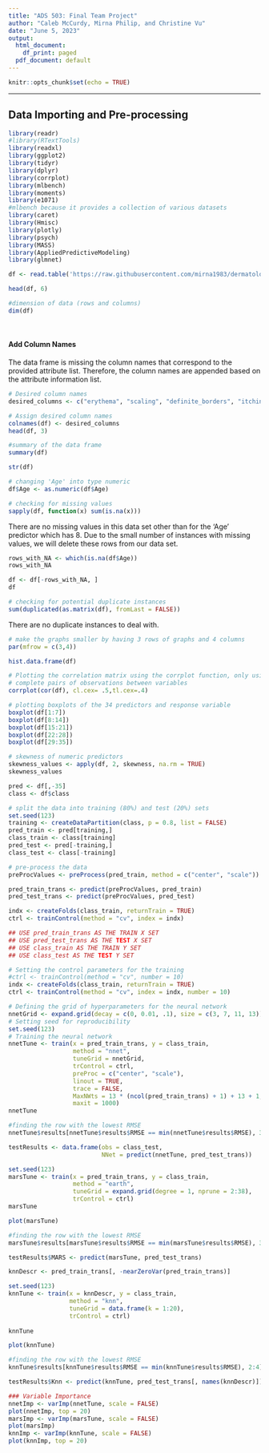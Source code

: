 ```yaml
---
title: "ADS 503: Final Team Project"
author: "Caleb McCurdy, Mirna Philip, and Christine Vu"
date: "June 5, 2023"
output:
  html_document:
    df_print: paged
  pdf_document: default
---
```


```r
knitr::opts_chunk$set(echo = TRUE)
```

***

## Data Importing and Pre-processing
```r
library(readr)
#library(RTextTools)
library(readxl)
library(ggplot2)
library(tidyr)
library(dplyr)
library(corrplot)
library(mlbench)
library(moments)
library(e1071)
#mlbench because it provides a collection of various datasets
library(caret)
library(Hmisc)
library(plotly)
library(psych)
library(MASS)
library(AppliedPredictiveModeling)
library(glmnet)
```

```r
df <- read.table('https://raw.githubusercontent.com/mirna1983/dermatology-project/main/data/dermatology.data', sep = ",")

head(df, 6)
```

```r
#dimension of data (rows and columns)
dim(df)
```

&nbsp;

#### Add Column Names

The data frame is missing the column names that correspond to the provided attribute list. Therefore, the column names are appended based on the attribute information list.

```r
# Desired column names
desired_columns <- c("erythema", "scaling", "definite_borders", "itching", "koebner_phenomenon", "polygonal_papules", "follicular_papules", "oral_mucosal_involvement", "knee_and_elbow_involvement", "scalp_involvement", "family_history", "melanin_incontinence", "eosinophils_in_the_infiltrate", "PNL_infiltrate", "fibrosis_of_the_papillary_dermis", "exocytosis", "acanthosis", "hyperkeratosis", "parakeratosis", "clubbing_of_the_rete_ridges", "elongation_of_the_rete_ridges", "thinning_of_the_suprapapillary_epidermis", "spongiform_pustule", "munro_microabcess", "focal_hypergranulosis", "disappearance_of_the_granular_layer", "vacuolisation_and_damage_of_basal_layer", "spongiosis", "saw-tooth_appearance_of_retes", "follicular_horn_plug", "perifollicular_parakeratosis", "inflammatory_monoluclear_inflitrate", "band-like_infiltrate", "Age", "class")

# Assign desired column names
colnames(df) <- desired_columns
head(df, 3)
```

```r
#summary of the data frame
summary(df)
```

```r
str(df)
```

```r
# changing 'Age' into type numeric
df$Age <- as.numeric(df$Age)
```


```r
# checking for missing values
sapply(df, function(x) sum(is.na(x)))
```

There are no missing values in this data set other than for the 'Age' predictor which has 8. Due to the small number of instances with missing values, we will delete these rows from our data set.

```r
rows_with_NA <- which(is.na(df$Age))
rows_with_NA

df <- df[-rows_with_NA, ]
df
```

```r
# checking for potential duplicate instances
sum(duplicated(as.matrix(df), fromLast = FALSE))
```

There are no duplicate instances to deal with.

```r
# make the graphs smaller by having 3 rows of graphs and 4 columns 
par(mfrow = c(3,4))

hist.data.frame(df)
```

```r
# Plotting the correlation matrix using the corrplot function, only using 
# complete pairs of observations between variables
corrplot(cor(df), cl.cex= .5,tl.cex=.4)
```

```r
# plotting boxplots of the 34 predictors and response variable
boxplot(df[1:7])
boxplot(df[8:14])
boxplot(df[15:21])
boxplot(df[22:28])
boxplot(df[29:35])
```

```r
# skewness of numeric predictors
skewness_values <- apply(df, 2, skewness, na.rm = TRUE)
skewness_values
```

```r
pred <- df[,-35]
class <- df$class

# split the data into training (80%) and test (20%) sets
set.seed(123)
training <- createDataPartition(class, p = 0.8, list = FALSE)
pred_train <- pred[training,]
class_train <- class[training]
pred_test <- pred[-training,]
class_test <- class[-training]

# pre-process the data
preProcValues <- preProcess(pred_train, method = c("center", "scale"))

pred_train_trans <- predict(preProcValues, pred_train)
pred_test_trans <- predict(preProcValues, pred_test)

indx <- createFolds(class_train, returnTrain = TRUE)
ctrl <- trainControl(method = "cv", index = indx)
```

```r
## USE pred_train_trans AS THE TRAIN X SET
## USE pred_test_trans AS THE TEST X SET
## USE class_train AS THE TRAIN Y SET
## USE class_test AS THE TEST Y SET
```

```r
# Setting the control parameters for the training
#ctrl <- trainControl(method = "cv", number = 10)
indx <- createFolds(class_train, returnTrain = TRUE)
ctrl <- trainControl(method = "cv", index = indx, number = 10)
```

```r
# Defining the grid of hyperparameters for the neural network
nnetGrid <- expand.grid(decay = c(0, 0.01, .1), size = c(3, 7, 11, 13))
# Setting seed for reproducibility
set.seed(123)
# Training the neural network
nnetTune <- train(x = pred_train_trans, y = class_train,
                  method = "nnet",
                  tuneGrid = nnetGrid,
                  trControl = ctrl,
                  preProc = c("center", "scale"),
                  linout = TRUE,
                  trace = FALSE,
                  MaxNWts = 13 * (ncol(pred_train_trans) + 1) + 13 + 1,
                  maxit = 1000)
nnetTune
```
```r
#finding the row with the lowest RMSE
nnetTune$results[nnetTune$results$RMSE == min(nnetTune$results$RMSE), 3:5]

testResults <- data.frame(obs = class_test,
                          NNet = predict(nnetTune, pred_test_trans))
```

```r
set.seed(123)
marsTune <- train(x = pred_train_trans, y = class_train,
                  method = "earth",
                  tuneGrid = expand.grid(degree = 1, nprune = 2:38),
                  trControl = ctrl)
marsTune

plot(marsTune)

#finding the row with the lowest RMSE
marsTune$results[marsTune$results$RMSE == min(marsTune$results$RMSE), 3:5]

testResults$MARS <- predict(marsTune, pred_test_trans)
```

```r
knnDescr <- pred_train_trans[, -nearZeroVar(pred_train_trans)]

set.seed(123)
knnTune <- train(x = knnDescr, y = class_train,
                 method = "knn",
                 tuneGrid = data.frame(k = 1:20),
                 trControl = ctrl)
                 
knnTune

plot(knnTune)

#finding the row with the lowest RMSE
knnTune$results[knnTune$results$RMSE == min(knnTune$results$RMSE), 2:4]

testResults$Knn <- predict(knnTune, pred_test_trans[, names(knnDescr)])
```






```r
### Variable Importance
nnetImp <- varImp(nnetTune, scale = FALSE)
plot(nnetImp, top = 20)
marsImp <- varImp(marsTune, scale = FALSE)
plot(marsImp)
knnImp <- varImp(knnTune, scale = FALSE)
plot(knnImp, top = 20)
```

